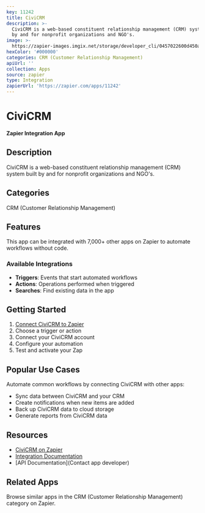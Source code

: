 ```yaml
---
key: 11242
title: CiviCRM
description: >-
  CiviCRM is a web-based constituent relationship management (CRM) system built
  by and for nonprofit organizations and NGO's.
image: >-
  https://zapier-images.imgix.net/storage/developer_cli/0457022600d450a82268899b9101e067_2.png?auto=format%2Ccompress&ixlib=python-3.0.0&q=50
hexColor: '#000000'
categories: CRM (Customer Relationship Management)
apiUrl: ''
collection: Apps
source: zapier
type: Integration
zapierUrl: 'https://zapier.com/apps/11242'
---
```

# CiviCRM

**Zapier Integration App**

## Description

CiviCRM is a web-based constituent relationship management (CRM) system built by and for nonprofit organizations and NGO's.

## Categories

CRM (Customer Relationship Management)

## Features

This app can be integrated with 7,000+ other apps on Zapier to automate workflows without code.

### Available Integrations

- **Triggers**: Events that start automated workflows
- **Actions**: Operations performed when triggered
- **Searches**: Find existing data in the app

## Getting Started

1. [Connect CiviCRM to Zapier](https://zapier.com/apps/11242)
2. Choose a trigger or action
3. Connect your CiviCRM account
4. Configure your automation
5. Test and activate your Zap

## Popular Use Cases

Automate common workflows by connecting CiviCRM with other apps:

- Sync data between CiviCRM and your CRM
- Create notifications when new items are added
- Back up CiviCRM data to cloud storage
- Generate reports from CiviCRM data

## Resources

- [CiviCRM on Zapier](https://zapier.com/apps/11242)
- [Integration Documentation](https://zapier.com/apps/11242/integrations)
- [API Documentation](Contact app developer)

## Related Apps

Browse similar apps in the CRM (Customer Relationship Management) category on Zapier.

